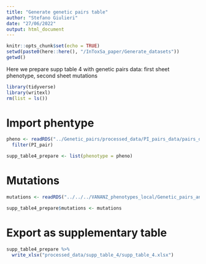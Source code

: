 ```yaml
---
title: "Generate genetic pairs table"
author: "Stefano Giulieri"
date: "27/06/2022"
output: html_document
---
```


```r
knitr::opts_chunk$set(echo = TRUE)
setwd(paste0(here::here(), "/InToxSa_paper/Generate_datasets"))
getwd()
```

Here we prepare supp table 4 with genetic pairs data: first sheet phenotype, second sheet mutations

```r
library(tidyverse)
library(writexl)
rm(list = ls())
```

# Import phentype

```r
pheno <- readRDS("../Genetic_pairs/processed_data/PI_pairs_data/pairs_description_dataframe.Rda") %>%
  filter(PI_pair)

supp_table4_prepare <- list(phenotype = pheno)
```

# Mutations

```r
mutations <- readRDS("../../../VANANZ_phenotypes_local/Genetic_pairs_analysis_Oct_2020/processed_data/convergence/PI/df_PI_convergent_genes.Rda")

supp_table4_prepare$mutations <- mutations
```

# Export as supplementary table

```r
supp_table4_prepare %>%
  write_xlsx("processed_data/supp_table_4/supp_table_4.xlsx")
```